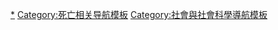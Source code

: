 {{Navbox
|name = 自殺方式 
|title = [[自杀方式]]一览（[[:Category:自殺方法|分類]]）
|bodyclass = hlist

|list1 =
* [[自缢]]
* [[自刎]]
* [[割腕]]
* [[切腹]]
* [[自溺]]
* [[自焚]]
* [[絕食]]
* [[撞頭]]
* [[飲彈]]
* [[自鴆|服毒]]
* [[藥物過量|服用過量藥物]]
* [[吞食異物]]
* [[臥軌]]
* [[跳落]]
* [[燒炭自殺]]

}}<noinclude>

[[Category:自殺方法|*]]
[[Category:死亡相关导航模板]]
[[Category:社會與社會科學導航模板]]
</noinclude>
